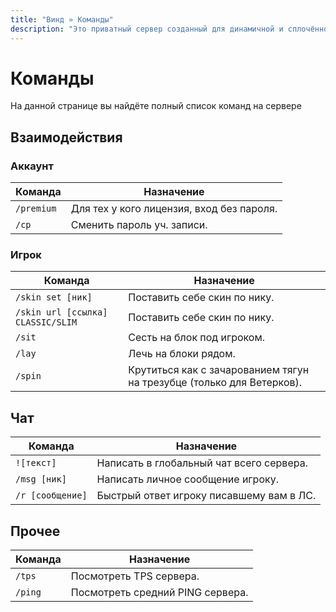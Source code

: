 ```yaml
---
title: "Винд » Команды"
description: "Это приватный сервер созданный для динамичной и cплoчённой игры людей."
---
```


# Команды

На данной странице вы найдёте полный список команд на сервере

## Взаимодействия

### Аккаунт

| Команда | Назначение |
|---------|------------|
| `/premium` | Для тех у кого лицензия, вход без пароля. |
| `/cp` | Сменить пароль уч. записи. |

### Игрок

| Команда | Назначение |
|---------|------------|
| `/skin set [ник]` | Поставить себе скин по нику. |
| `/skin url [ссылка] CLASSIC/SLIM` | Поставить себе скин по нику. |
| `/sit` | Сесть на блок под игроком. |
| `/lay` | Лечь на блоки рядом. |
| `/spin` | Крутиться как с зачарованием тягун на трезубце (только для Ветерков). |

## Чат

| Команда | Назначение |
|---------|------------|
| `![текст]` | Написать в глобальный чат всего сервера. |
| `/msg [ник]` | Написать личное сообщение игроку. |
| `/r [сообщение]` | Быстрый ответ игроку писавшему вам в ЛС. |

## Прочее

| Команда | Назначение |
|---------|------------|
| `/tps` | Посмотреть TPS сервера. |
| `/ping` | Посмотреть средний PING сервера. | 